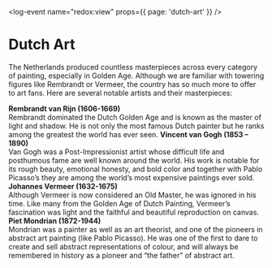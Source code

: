 <log-event name="redox:view" props={{ page: 'dutch-art' }} />

# Dutch Art
The Netherlands produced countless masterpieces across every category of painting, especially in Golden Age. Although we are familiar with towering figures like Rembrandt or Vermeer, the country has so much more to offer to art fans. Here are several notable artists and their masterpieces:

<youtube-card id="5E8f64yj1Jk">
    <b>Rembrandt van Rijn (1606-1669)</b><br />
    Rembrandt dominated the Dutch Golden Age and is known as the master of light and shadow. He is not only the most famous Dutch painter but he ranks among the greatest the world has ever seen.
</youtube-card>

<youtube-card id="wk9L1N9bRRE">
    <b>Vincent van Gogh (1853 – 1890)</b><br />
    Van Gogh was a Post-Impressionist artist whose difficult life and posthumous fame are well known around the world. His work is notable for its rough beauty, emotional honesty, and bold color and together with Pablo Picasso’s they are among the world’s most expensive paintings ever sold.
</youtube-card>

<youtube-card id="pM_IzEAv5d4">
    <b>Johannes Vermeer (1632-1675)</b><br />
    Although Vermeer is now considered an Old Master, he was ignored in his time. Like many from the Golden Age of Dutch Painting, Vermeer’s fascination was light and the faithful and beautiful reproduction on canvas.
</youtube-card>

<youtube-card id="1x8m-7N-Kjo">
    <b>Piet Mondrian (1872-1944)</b><br />
    Mondrian was a painter as well as an art theorist, and one of the pioneers in abstract art painting (like Pablo Picasso). He was one of the first to dare to create and sell abstract representations of colour, and will always be remembered in history as a pioneer and “the father” of abstract art.
</youtube-card>
